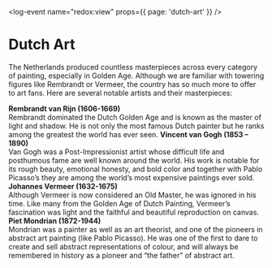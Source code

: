 <log-event name="redox:view" props={{ page: 'dutch-art' }} />

# Dutch Art
The Netherlands produced countless masterpieces across every category of painting, especially in Golden Age. Although we are familiar with towering figures like Rembrandt or Vermeer, the country has so much more to offer to art fans. Here are several notable artists and their masterpieces:

<youtube-card id="5E8f64yj1Jk">
    <b>Rembrandt van Rijn (1606-1669)</b><br />
    Rembrandt dominated the Dutch Golden Age and is known as the master of light and shadow. He is not only the most famous Dutch painter but he ranks among the greatest the world has ever seen.
</youtube-card>

<youtube-card id="wk9L1N9bRRE">
    <b>Vincent van Gogh (1853 – 1890)</b><br />
    Van Gogh was a Post-Impressionist artist whose difficult life and posthumous fame are well known around the world. His work is notable for its rough beauty, emotional honesty, and bold color and together with Pablo Picasso’s they are among the world’s most expensive paintings ever sold.
</youtube-card>

<youtube-card id="pM_IzEAv5d4">
    <b>Johannes Vermeer (1632-1675)</b><br />
    Although Vermeer is now considered an Old Master, he was ignored in his time. Like many from the Golden Age of Dutch Painting, Vermeer’s fascination was light and the faithful and beautiful reproduction on canvas.
</youtube-card>

<youtube-card id="1x8m-7N-Kjo">
    <b>Piet Mondrian (1872-1944)</b><br />
    Mondrian was a painter as well as an art theorist, and one of the pioneers in abstract art painting (like Pablo Picasso). He was one of the first to dare to create and sell abstract representations of colour, and will always be remembered in history as a pioneer and “the father” of abstract art.
</youtube-card>
